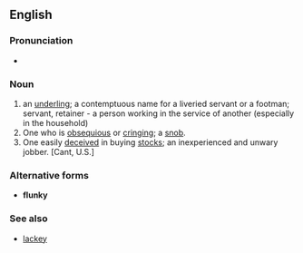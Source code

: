 {{webster}}
==English==
===Pronunciation===
*{{audio|en-us-flunkey.ogg|Audio (US)}}

===Noun===
#an [[underling]]; a contemptuous name for a liveried servant or a footman; servant, retainer - a person working in the service of another (especially in the household)
#One who is [[obsequious]] or [[cringing]]; a [[snob]].
#One easily [[deceived]] in buying [[stocks]]; an inexperienced and unwary jobber. [Cant, U.S.] 

===Alternative forms===
*'''flunky'''

===See also===
*[[lackey]]